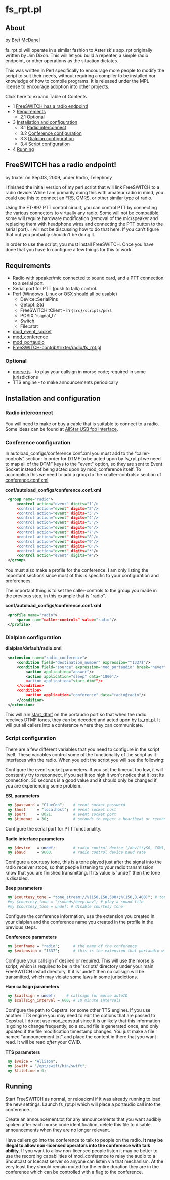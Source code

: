 
# fs_rpt.pl 

 

## About

by [Bret McDanel](https://freeswitch.org/confluence/display/~trixter)

fs\_rpt.pl will operate in a similar fashion to Asterisk's app\_rpt originally written by Jim Dixon. This will let you build a repeater, a simple radio endpoint, or other operations as the situation dictates.

This was written in Perl specifically to encourage more people to modify the script to suit their needs, without requiring a compiler to be installed nor knowledge of how to compile programs. It is released under the MPL license to encourage adoption into other projects.

Click here to expand Table of Contents

* 1 [FreeSWITCH has a radio endpoint!](#freeswitch-has-a-radio-endpoint)
* 2 [Requirements](#requirements)  
   * 2.1 [Optional](#optional)
* 3 [Installation and configuration](#installation-and-configuration)  
   * 3.1 [Radio interconnect](#radio-interconnect)  
   * 3.2 [Conference configuration](#conference-configuration)  
   * 3.3 [Dialplan configuration](#dialplan-configuration)  
   * 3.4 [Script configuration](#script-configuration)
* 4 [Running](#running)

## FreeSWITCH has a radio endpoint!

by trixter on Sep.03, 2009, under Radio, Telephony

I finished the initial version of my perl script that will link FreeSWITCH to a radio device. While I am primarily doing this with amateur radio in mind, you could use this to connect an FRS, GMRS, or other similar type of radio.

Using the FT-897 PTT control circuit, you can control PTT by connecting the various connectors to virtually any radio. Some will not be compatible, some will require hardware modification (removal of the mic/speaker and replacing them with headphone wires and connecting the PTT button to the serial port). I will not be discussing how to do that here. If you can’t figure that out you probably shouldn't be doing it.

In order to use the script, you must install FreeSWITCH. Once you have done that you have to configure a few things for this to work.

## Requirements

* Radio with speaker/mic connected to sound card, and a PTT connection to a serial port.
* Serial port for PTT (push to talk) control.
* Perl (Windows, Linux or OSX should all be usable)  
   * Device::SerialPins  
   * Getopt::Std  
   * FreeSWITCH::Client - in `{src}/scripts/perl `
   * POSIX ':signal\_h'  
   * Switch  
   * File::stat
* [mod\_event\_socket](../Modules/mod_event_socket_1048924.mdx#11-acl)
* [mod\_conference](../Modules/mod_conference_3965534.mdx#list)
* [mod\_portaudio](../Modules/mod_portaudio_9634724.mdx#about)
* [FreeSWITCH-contrib/trixter/radio/fs\_rpt.pl](https://freeswitch.org/stash/projects/FS/repos/freeswitch-contrib/browse/trixter/radio)

### Optional

* [morse.js](https://freeswitch.org/stash/projects/FS/repos/freeswitch-contrib/browse/trixter/radio/morse.js) \- to play your callsign in morse code; required in some jurisdictions
* TTS engine - to make announcements periodically

## Installation and configuration

### Radio interconnect

You will need to make or buy a cable that is suitable to connect to a radio. Some ideas can be found at [AllStar USB fob interface](http://docs.allstarlink.org/drupal/node/95).

### Conference configuration

In autoload\_configs/conference.conf.xml you must add to the “caller-controls" section: In order for DTMF to be acted upon by fs\_rpt.pl we need to map all of the DTMF keys to the "event" option, so they are sent to Event Socket instead of being acted upon by mod\_conference itself. To accomplish this we need to add a group to the \<caller-controls> section of [conference.conf.xml](../Modules/mod_conference_3965534.mdx#list)

**conf/autoload\_configs/conference.conf.xml**

```xml
 <group name="radio">
     <control action="event" digits="1″/>
     <control action="event" digits="2″/>
     <control action="event" digits="3″/>
     <control action="event" digits="4″/>
     <control action="event" digits="5″/>
     <control action="event" digits="6″/>
     <control action="event" digits="7″/>
     <control action="event" digits="8″/>
     <control action="event" digits="9″/>
     <control action="event" digits="0″/>
     <control action="event" digits="*"/>
     <control action="event" digits="#"/>
 </group>
```

You must also make a profile for the conference. I am only listing the important sections since most of this is specific to your configuration and preferences.

The important thing is to set the caller-controls to the group you made in the previous step, in this example that is "radio".

**conf/autoload\_configs/conference.conf.xml**

```xml
 <profile name="radio">
     <param name"caller-controls" value="radio"/>
 </profile>
```

### Dialplan configuration

**dialplan/default/radio.xml**

```xml
 <extension name="radio_conference">
     <condition field="destination_number" expression="^1337$"/>
     <condition field="source" expression="mod_portaudio" break="never">
         <action application="answer"/>
         <action application="sleep" data="1000″/>
         <action application="start_dtmf"/>
     </condition>
     <condition>
         <action application="conference" data="radio@radio"/>
     </condition>
 </extension>
```

This will run [start\_dtmf](../Modules/mod-dptools/6587132.mdx#0-about) on the portaudio port so that when the radio receives DTMF tones, they can be decoded and acted upon by [fs\_rpt.pl](http://fs%5Frpt.pl). It will put all callers into a conference where they can communicate.

### Script configuration

There are a few different variables that you need to configure in the script itself. These variables control some of the functionality of the script as it interfaces with the radio. When you edit the script you will see the following:

Configure the event socket parameters. If you set the timeout too low, it will constantly try to reconnect, if you set it too high it won't notice that it lost its connection. 30 seconds is a good value and it should only be changed if you are experiencing some problem.

**ESL parameters**

```perl
 my $password = "ClueCon";    # event socket password
 my $host     = "localhost";  # event socket host
 my $port     = 8021;         # event socket port
 my $timeout  = 30;           # seconds to expect a heartbeat or reconnect
```

Configure the serial port for PTT functionality.

**Radio interface parameters**

```perl
 my $device   = undef;        # radio control device (/dev/ttyS0, COM1, etc)
 my $baud     = 9600;         # radio control device baud rate
```

Configure a courtesy tone, this is a tone played just after the signal into the radio receiver stops, so that people listening to your radio transmission know that you are finished transmitting. If its value is 'undef' then the tone is disabled.

**Beep parameters**

```perl
 my $courtesy_tone = "tone_stream://%(150,150,500);%(150,0,400)"; # tone played before releasing PTT           
 #my $courtesy_tone = "/sounds/beep.wav"; # play a sound file
 #my $courtesy_tone = undef; # disable courtesy tone
```

Configure the conference information, use the extension you created in your dialplan and the conference name you created in the profile in the previous steps.

**Conference parameters**

```perl
 my $confname = "radio";      # the name of the conference
 my $extension = "1337";      # this is the extension that portaudio will call to join the radio conference
```

Configure your callsign if desired or required. This will use the morse.js script, which is required to be in the 'scripts' directory under your main FreeSWITCH install directory. If it is 'undef' then no callsign will be transmitted, which may violate some laws in some jurisdictions.

**Ham callsign parameters**

```perl
 my $callsign = undef;     # callsign for morse autoID
 my $callsign_interval = 600; # 10 minute intervals
```

Configure the path to Cepstral (or some other TTS engine). If you use another TTS engine you may need to edit the options that are passed to Cepstral. I do not use mod\_cepstral since it is unlikely that this information is going to change frequently, so a sound file is generated once, and only updated if the file modification timestamp changes. You just make a file named "announcement.txt" and place the content in there that you want read. It will be read _after_ your CWID.

**TTS parameters**

```perl
 my $voice = "Allison";
 my $swift = "/opt/swift/bin/swift";
 my $filetime = 0;
```

## Running

Start FreeSWITCH as normal, or reloadxml if it was already running to load the new settings. Launch fs\_rpt.pl which will place a portaudio call into the conference.

Create an announcement.txt for any announcements that you want audibly spoken after each morse code identification, delete this file to disable announcements when they are no longer relevant.

Have callers go into the conference to talk to people on the radio. **It may be illegal to allow non-licensed operators into the conference with talk ability**. If you want to allow non-licensed people listen it may be better to use the recording capabilities of mod\_conference to relay the audio to a Shoutcast or Icecast server so anyone can listen via that mechanism. At the very least they should remain muted for the entire duration they are in the conference which can be controlled with a flag to the conference.



